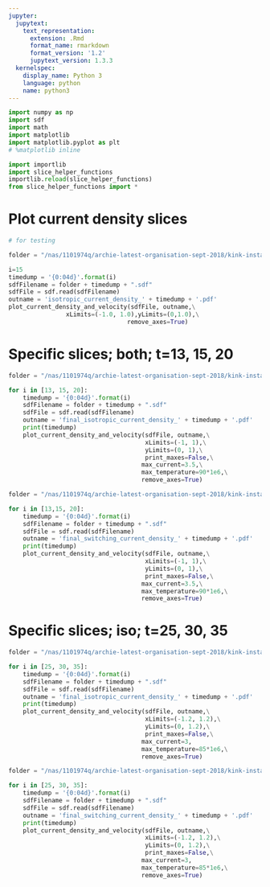 ```yaml
---
jupyter:
  jupytext:
    text_representation:
      extension: .Rmd
      format_name: rmarkdown
      format_version: '1.2'
      jupytext_version: 1.3.3
  kernelspec:
    display_name: Python 3
    language: python
    name: python3
---
```


```python
import numpy as np
import sdf
import math
import matplotlib
import matplotlib.pyplot as plt
# %matplotlib inline

import importlib
import slice_helper_functions
importlib.reload(slice_helper_functions)
from slice_helper_functions import *
```

# Plot current density slices

```python
# for testing

folder = "/nas/1101974q/archie-latest-organisation-sept-2018/kink-instabilities/initially-unstable/cadence-5-v1e-4r5e-4.5/v1e-4r5e-4.5-isotropic/Data/"

i=15
timedump = '{0:04d}'.format(i)
sdfFilename = folder + timedump + ".sdf"
sdfFile = sdf.read(sdfFilename)
outname = 'isotropic_current_density_' + timedump + '.pdf'
plot_current_density_and_velocity(sdfFile, outname,\
                xLimits=(-1.0, 1.0),yLimits=(0,1.0),\
                                 remove_axes=True)
```

# Specific slices; both; t=13, 15, 20

```python
folder = "/nas/1101974q/archie-latest-organisation-sept-2018/kink-instabilities/initially-unstable/cadence-5-v1e-4r5e-4.5/v1e-4r5e-4.5-isotropic/Data/"

for i in [13, 15, 20]:
    timedump = '{0:04d}'.format(i)
    sdfFilename = folder + timedump + ".sdf"
    sdfFile = sdf.read(sdfFilename)
    outname = 'final_isotropic_current_density_' + timedump + '.pdf'
    print(timedump)
    plot_current_density_and_velocity(sdfFile, outname,\
                                      xLimits=(-1, 1),\
                                      yLimits=(0, 1),\
                                      print_maxes=False,\
                                     max_current=3.5,\
                                     max_temperature=90*1e6,\
                                     remove_axes=True)

folder = "/nas/1101974q/archie-latest-organisation-sept-2018/kink-instabilities/initially-unstable/cadence-5-v1e-4r5e-4.5/v1e-4r5e-4.5-switching/Data/"

for i in [13,15, 20]:
    timedump = '{0:04d}'.format(i)
    sdfFilename = folder + timedump + ".sdf"
    sdfFile = sdf.read(sdfFilename)
    outname = 'final_switching_current_density_' + timedump + '.pdf'
    print(timedump)
    plot_current_density_and_velocity(sdfFile, outname,\
                                      xLimits=(-1, 1),\
                                      yLimits=(0, 1),\
                                      print_maxes=False,\
                                     max_current=3.5,\
                                     max_temperature=90*1e6,\
                                     remove_axes=True)
```

# Specific slices; iso; t=25, 30, 35

```python
folder = "/nas/1101974q/archie-latest-organisation-sept-2018/kink-instabilities/initially-unstable/cadence-5-v1e-4r5e-4.5/v1e-4r5e-4.5-isotropic/Data/"

for i in [25, 30, 35]:
    timedump = '{0:04d}'.format(i)
    sdfFilename = folder + timedump + ".sdf"
    sdfFile = sdf.read(sdfFilename)
    outname = 'final_isotropic_current_density_' + timedump + '.pdf'
    print(timedump)
    plot_current_density_and_velocity(sdfFile, outname,\
                                      xLimits=(-1.2, 1.2),\
                                      yLimits=(0, 1.2),\
                                      print_maxes=False,\
                                     max_current=3,
                                     max_temperature=85*1e6,\
                                     remove_axes=True)
```

```python
folder = "/nas/1101974q/archie-latest-organisation-sept-2018/kink-instabilities/initially-unstable/cadence-5-v1e-4r5e-4.5/v1e-4r5e-4.5-switching/Data/"

for i in [25, 30, 35]:
    timedump = '{0:04d}'.format(i)
    sdfFilename = folder + timedump + ".sdf"
    sdfFile = sdf.read(sdfFilename)
    outname = 'final_switching_current_density_' + timedump + '.pdf'
    print(timedump)
    plot_current_density_and_velocity(sdfFile, outname,\
                                      xLimits=(-1.2, 1.2),\
                                      yLimits=(0, 1.2),\
                                      print_maxes=False,\
                                     max_current=3,
                                     max_temperature=85*1e6,\
                                     remove_axes=True)
```
